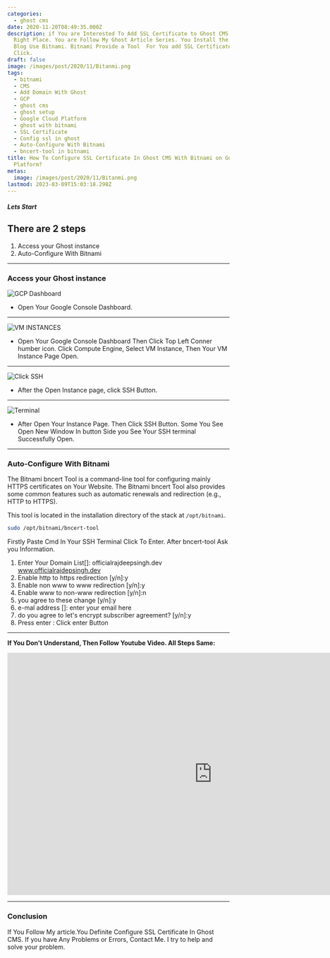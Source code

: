 ```yaml
---
categories:
  - ghost cms
date: 2020-11-20T08:49:35.000Z
description: if You are Interested To Add SSL Certificate to Ghost CMS Blog. Then You Are
  Right Place. You are Follow My Ghost Article Series. You Install the Ghost CMS
  Blog Use Bitnami. Bitnami Provide a Tool  For You add SSL Certificate With Few
  Click.
draft: false
image: /images/post/2020/11/Bitanmi.png
tags:
  - bitnami
  - CMS
  - Add Domain With Ghost
  - GCP
  - ghost cms
  - ghost setup
  - Google Cloud Platform
  - ghost with bitnami
  - SSL Certificate
  - Config ssl in ghost
  - Auto-Configure With Bitnami
  - bncert-tool in bitnami
title: How To Configure SSL Certificate In Ghost CMS With Bitnami on Google Cloud
  Platform?
metas:
  image: /images/post/2020/11/Bitanmi.png
lastmod: 2023-03-09T15:03:18.298Z
---
```


##### Lets Start

## There are 2 steps

1. Access your Ghost instance
2. Auto-Configure With Bitnami

---

### Access your Ghost instance

![GCP Dashboard](/images/post/2020/11/Google-Console-3.png "GCP Dashboard")

- Open Your Google Console Dashboard.

---

![VM INSTANCES](/images/post/2020/11/GCP-Dmain-3.png "VM INSTANCES")

- Open Your Google Console Dashboard Then Click Top Left Conner humber icon. Click Compute Engine, Select VM Instance, Then Your VM Instance Page Open.

---

![Click SSH](/images/post/2020/11/Ghost-SSH--2.png "Click SSH")

- After the Open Instance page, click SSH Button.

---

![Terminal](/images/post/2020/11/open-new-SSH-2.png "Terminal")

- After Open Your Instance Page. Then Click SSH Button. Some You See Open New
  Window In button Side you See Your SSH terminal Successfully Open.

---

### Auto-Configure With Bitnami

The Bitnami bncert Tool is a command-line tool for configuring mainly HTTPS
certificates on Your Website. The Bitnami bncert Tool also provides some common features such as automatic renewals and redirection (e.g., HTTP to HTTPS).

This tool is located in the installation directory of the stack at
`/opt/bitnami`.

```bash
sudo /opt/bitnami/bncert-tool
```

Firstly Paste Cmd In Your SSH Terminal Click To Enter. After bncert-tool Ask you Information.

1. Enter Your Domain List[]: officialrajdeepsingh.dev www.officialrajdepsingh.dev
2. Enable http to https redirection [y/n]:y
3. Enable non www to www redirection [y/n]:y
4. Enable www to non-www redirection [y/n]:n
5. you agree to these change [y/n]:y
6. e-mal address []: enter your email here
7. do you agree to let's encrypt subscriber agreement? [y/n]:y
8. Press enter : Click enter Button

---

**If You Don't Understand, Then Follow Youtube Video. All Steps Same:**

<iframe width="928" height="550" src="https://www.youtube.com/embed/H2XSc4Uqarc?feature=oembed" frameborder="0" allow="accelerometer; autoplay; clipboard-write; encrypted-media; gyroscope; picture-in-picture" allowfullscreen></iframe>

---

### Conclusion

If You Follow My article.You Definite Configure SSL Certificate In Ghost CMS. If
you have Any Problems or Errors, Contact Me. I try to help and solve your
problem.
